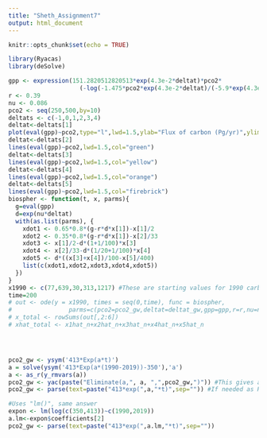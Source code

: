 ```yaml
---
title: "Sheth_Assignment7"
output: html_document
---
```


```r
knitr::opts_chunk$set(echo = TRUE)
```

```r
library(Ryacas)
library(deSolve)
```

```r
gpp <- expression(151.2820512820513*exp(4.3e-2*deltat)*pco2*
                    (-log(-1.475*pco2*exp(4.3e-2*deltat)/(-5.9*exp(4.3e-2*deltat)*pco2+383*r*exp(nu*deltat)+r*exp(nu*deltat)*pco2))+0.2231435513142098)/(383+pco2))
r <- 0.39
nu <- 0.086
pco2 <- seq(250,500,by=10)
deltats <- c(-1,0,1,2,3,4)
deltat<-deltats[1]
plot(eval(gpp)~pco2,type="l",lwd=1.5,ylab="Flux of carbon (Pg/yr)",ylim=c(80,150))
deltat<-deltats[2]
lines(eval(gpp)~pco2,lwd=1.5,col="green")
deltat<-deltats[3]
lines(eval(gpp)~pco2,lwd=1.5,col="yellow")
deltat<-deltats[4]
lines(eval(gpp)~pco2,lwd=1.5,col="orange")
deltat<-deltats[5]
lines(eval(gpp)~pco2,lwd=1.5,col="firebrick")
biospher <- function(t, x, parms){
  g=eval(gpp)
  d=exp(nu*deltat)
  with(as.list(parms), {
    xdot1 <- 0.65*0.8*(g-r*d*x[1])-x[1]/2
    xdot2 <- 0.35*0.8*(g-r*d*x[1])-x[2]/33
    xdot3 <- x[1]/2-d*(1+1/100)*x[3]
    xdot4 <- x[2]/33-d*(1/20+1/100)*x[4]
    xdot5 <- d*((x[3]+x[4])/100-x[5]/400)
    list(c(xdot1,xdot2,xdot3,xdot4,xdot5))
  })
}
x1990 <- c(77,639,30,313,1217) #These are starting values for 1990 carbon pools
time=200
# out <- ode(y = x1990, times = seq(0,time), func = biospher,
#                parms=c(pco2=pco2_gw,deltat=deltat_gw,gpp=gpp,r=r,nu=nu),method="ode45")
# x_total <- rowSums(out[,2:6])
# xhat_total <- x1hat_n+x2hat_n+x3hat_n+x4hat_n+x5hat_n




pco2_gw <- ysym('413*Exp(a*t)')
a = solve(ysym('413*Exp(a*(1990-2019))-350'),'a')
a <- as_r(y_rmvars(a))
pco2_gw <- yac(paste("Eliminate(a,", a, ",",pco2_gw,")")) #This gives an exponential function that works
pco2_gw <- parse(text=paste("413*exp(",a,"*t)",sep="")) #If needed as R expression

#Uses "lm()", same answer
expon <- lm(log(c(350,413))~c(1990,2019))
a.lm<-expon$coefficients[2]
pco2_gw <- parse(text=paste("413*exp(",a.lm,"*t)",sep=""))
```
